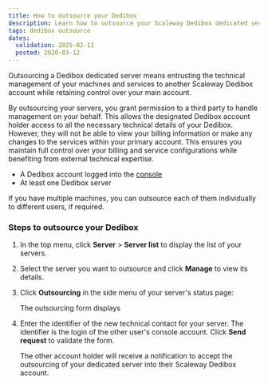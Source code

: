 ```yaml
---
title: How to outsource your Dedibox
description: Learn how to outsource your Scaleway Dedibox dedicated server.
tags: dedibox outsource
dates:
  validation: 2025-02-11
  posted: 2020-03-12
---
```




Outsourcing a Dedibox dedicated server means entrusting the technical management of your machines and services to another Scaleway Dedibox account while retaining control over your main account.

By outsourcing your servers, you grant permission to a third party to handle management on your behalf. This allows the designated Dedibox account holder access to all the necessary technical details of your Dedibox. However, they will not be able to view your billing information or make any changes to the services within your primary account. This ensures you maintain full control over your billing and service configurations while benefiting from external technical expertise.

<Requirements />

- A Dedibox account logged into the [console](https://console.online.net)
- At least one Dedibox server

<Message type="tip">
  If you have multiple machines, you can outsource each of them individually to different users, if required.
</Message>

### Steps to outsource your Dedibox

1. In the top menu, click **Server** > **Server list** to display the list of your servers.
2. Select the server you want to outsource and click **Manage** to view its details.
3. Click **Outsourcing** in the side menu of your server's status page:
    <Lightbox image={image} width="800" alt="Scaleway Dedibox console outsourcing" />

    The outsourcing form displays
4. Enter the identifier of the new technical contact for your server. The identifier is the login of the other user's console account. Click **Send request** to validate the form.

    The other account holder will receive a notification to accept the outsourcing of your dedicated server into their Scaleway Dedibox account.
